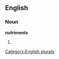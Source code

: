 
==English==

===Noun===
'''nutriments'''

# {{plural of|[[nutriment]]}}

[[Category:English plurals]]